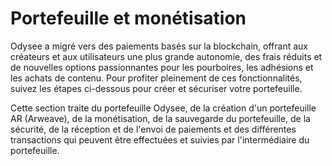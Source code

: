 # Portefeuille et monétisation

Odysee a migré vers des paiements basés sur la blockchain, offrant aux créateurs et aux utilisateurs une plus grande autonomie, des frais réduits et de nouvelles options passionnantes pour les pourboires, les adhésions et les achats de contenu. Pour profiter pleinement de ces fonctionnalités, suivez les étapes ci-dessous pour créer et sécuriser votre portefeuille.

Cette section traite du portefeuille Odysee, de la création d'un portefeuille AR (Arweave), de la monétisation, de la sauvegarde du portefeuille, de la sécurité, de la réception et de l'envoi de paiements et des différentes transactions qui peuvent être effectuées et suivies par l'intermédiaire du portefeuille.

<CategoryCards/>
